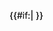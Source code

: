 <!-- 2 soundbox cells are placed in absolute position on the phonetic vowels trapezium (background graph). #3 is idle (reserved for midposition), but here to have parallel with other vowel pairs templates). Incoming parameters #4 and #5 are percentage numbers. Here we calculate them for tweaking.
--><div style="position:absolute; left:{{{4|{{error|no left}}}}}%; top:{{{5|{{error|no top}}}}}%; background:transparent;"><!--
 LEFT
   -->{{#if:{{{1|}}}|{{IPA soundbox/cell<!-- 
      -->|{{{1|}}}<!--
      -->|{{{soundfile1|}}}<!--
      -->|line-height=1.4em<!--
      -->}}<!-- 
   -->}}<!-- 
--></div><!-- end left soundbox
--><div style="position:absolute; left:{{#expr:{{{4|}}}+7}}%; top:{{{5|}}}%; background:transparent"><!--
 RIGHT
   -->{{#if:{{{2|}}}|{{IPA soundbox/cell<!-- 
      -->|{{{2|}}}<!--
      -->|{{{soundfile2|}}}<!--
      -->|line-height=1.4em<!--
      -->}}<!--
   -->}}<!--
--></div><!-- end right soundbox
--><noinclude>

{{documentation|1=Template:IPA chart/doc}}
</noinclude>